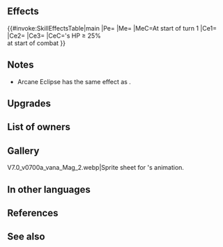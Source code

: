 {{Weapon Infobox
|tagid=SID_魔器ルナイクリプス
|intID=3377
|userVersion1=Closed
|userVersion2=Open
|exclusive=0
|weaponType=Red Tome
|cost=300
|might=14
|range=2
|cooldown=-1
|effect=Accelerates Special trigger (cooldown count-1). At the start of turn 1, grants Special cooldown count-1. At start of combat, if unit's HP ≥ 25%, grants Atk/Spd/Def/Res+5 to unit, unit makes a guaranteed follow-up attack, and neutralizes penalties to unit's Atk during combat.
|statModifiers=0,14,0,0,0
|required=Bolganone;Fenrir
|refinePaths=default
|refineSP=350
|refineMedals=500
|refineStones=200
|properties=arcane,random_owner
}}
==Effects==
{{#invoke:SkillEffectsTable|main
|Pe={{Eft|Accelerates Special}}
|Me={{Eft|Reduce Cooldown|1}}
|MeC=At start of turn 1
|Ce1={{Eft|Temporary buffs|Atk/Spd/Def/Res|5}}
|Ce2={{Eft|Guaranteed Follow-Ups}}
|Ce3={{Eft|Neutralize Penalties|Atk}}
|CeC={{Tgt|Unit}}'s HP ≥ 25%<br>at start of combat
}}
==Notes==
* Arcane Eclipse has the same effect as {{St|Quickened Pulse}}.
{{Start of turn Special modification}}
{{Temporary buffs}}
{{Guaranteed follow-up interaction}}
{{Penalty neutralization}}
==Upgrades==
{{Weapon Upgrade List}}
==List of owners==
{{Skill Hero List}}
{{NoInheritHeroes}}
==Gallery==
<gallery>
V7.0_v0700a_vana_Mag_2.webp|Sprite sheet for {{PAGENAME}}'s animation.
</gallery>
==In other languages==
{{OtherLanguages
|japanese=魔器ルナイクリプス
|german=Arkane Finsternis
|spanishEU=Eclipse arcano
|spanishLA=Eclipse arcano
|french=Éclipse arcane
|italian=Eclissi arcana
|chineseTW=魔器露奈克利普斯
|portuguese=Eclipse arcano
}}
==References==
<references/>
==See also==
{{See also skills|cond=(Description LIKE '%start of turn 1, grants Special cooldown count-1%' AND (Description NOT LIKE '%allies%' AND Description NOT LIKE '%to ally%') OR Description LIKE '%HP ≥ 25%grants Atk/Spd/Def/Res+%neutralizes unit_s penalties%') AND Exclusive='1'}}
{{Weapons Navbox}}